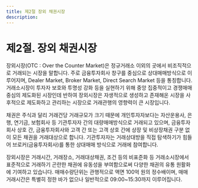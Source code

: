 ```yaml
---
title: 제2절 장외 채권시장
description: 
---
```


# 제2절. 장외 채권시장

장외시장(OTC : Over the Counter Market)은 정규거래소 이외의 곳에서 비조직적으로 거래되는 시장을 말합니다. 주로 금융투자회사 창구를 중심으로 상대매매방식으로 이루어지며, Dealer Market, Broker Market, Direct Search Market 등을 통칭합니다. 거래소시장이 투자자 보호와 투명성 강화 등을 실현하기 위해 중앙 집중적이고 경쟁매매 중심의 제도화된 시장인데 반하여 장외시장은 자생적으로 생성하고 존재해온 시장을 사후적으로 제도화하고 관리하는 시장으로 거래관행의 영향력이 큰 시장입니다.

채권은 주식과 달리 거래건당 거래규모가 크기 때문에 개인투자자보다는 자산운용사, 은행, 연기금, 보험회사 등 기관투자자 간의 대량매매방식으로 거래되고 있으며, 금융투자회사 상호 간, 금융투자회사와 고객 간 또는 고객 상호 간에 상장 및 비상장채권 구분 없이 모든 채권을 거래대상으로 합니다. 기관투자자는 거래상대방을 직접 탐색하기가 힘들어 브로커(금융투자회사)를 통한 상대매매 방식으로 거래에 참여합니다.

장외시장은 거래시간, 거래장소, 거래대상채권, 조건 등의 비표준화 등 거래소시장에서 표준적으로 거래하기 곤란한 채권에 유동성을 부여함으로써 다양한 채권의 유통 원활화에 기여하고 있습니다. 매매수량단위는 관행적으로 액면 100억 원의 정수배이며, 매매거래시간은 특별히 정한 바가 없으나 일반적으로 09:00~15:30까지 이루어집니다. 


